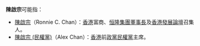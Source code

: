 '''陳啟宗'''可能指：

* [[陳啟宗|陳啟宗]]（Ronnie C. Chan）：[[香港|香港]]富商、[[恒隆集團|恒隆集團]][[董事長|董事長]]及[[香港發展論壇|香港發展論壇]]召集人。
* [[陳啟宗_(民權黨)|陳啟宗 (民權黨)]]（Alex Chan）：[[香港|香港]]前[[政黨|政黨]][[民權黨|民權黨]]主席。

{{disambig|cat=三字陈姓人名消歧义|qi}}